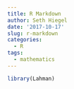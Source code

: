 ```yaml
---
title: R Markdown
author: Seth Hiegel
date: '2017-10-17'
slug: r-markdown
categories:
  - R
tags:
  - mathematics
---
```


```r
library(Lahman)
```

